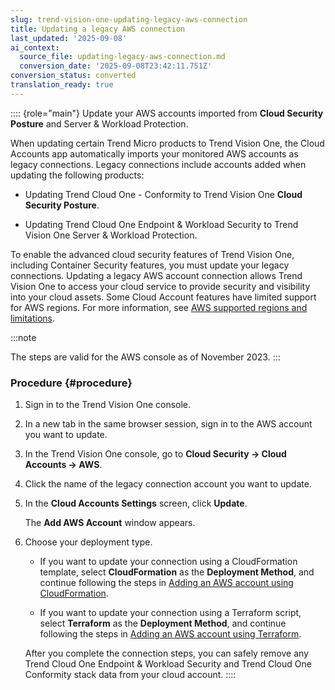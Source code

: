 ```yaml
---
slug: trend-vision-one-updating-legacy-aws-connection
title: Updating a legacy AWS connection
last_updated: '2025-09-08'
ai_context:
  source_file: updating-legacy-aws-connection.md
  conversion_date: '2025-09-08T23:42:11.751Z'
conversion_status: converted
translation_ready: true
---
```


:::: {role="main"}
Update your AWS accounts imported from **Cloud Security Posture** and Server & Workload Protection.

When updating certain Trend Micro products to Trend Vision One, the Cloud Accounts app automatically imports your monitored AWS accounts as legacy connections. Legacy connections include accounts added when updating the following products:

- Updating Trend Cloud One - Conformity to Trend Vision One **Cloud Security Posture**.

- Updating Trend Cloud One Endpoint & Workload Security to Trend Vision One Server & Workload Protection.

To enable the advanced cloud security features of Trend Vision One, including Container Security features, you must update your legacy connections. Updating a legacy AWS account connection allows Trend Vision One to access your cloud service to provide security and visibility into your cloud assets. Some Cloud Account features have limited support for AWS regions. For more information, see [AWS supported regions and limitations](aws-supported-regions-limitations.mdx).

:::note

The steps are valid for the AWS console as of November 2023.
:::

### Procedure {#procedure}

1.  Sign in to the Trend Vision One console.

2.  In a new tab in the same browser session, sign in to the AWS account you want to update.

3.  In the Trend Vision One console, go to **Cloud Security → Cloud Accounts → AWS**.

4.  Click the name of the legacy connection account you want to update.

5.  In the **Cloud Accounts Settings** screen, click **Update**.

    The **Add AWS Account** window appears.

6.  Choose your deployment type.

    - If you want to update your connection using a CloudFormation template, select **CloudFormation** as the **Deployment Method**, and continue following the steps in [Adding an AWS account using CloudFormation](adding-aws-account.mdx).

    - If you want to update your connection using a Terraform script, select **Terraform** as the **Deployment Method**, and continue following the steps in [Adding an AWS account using Terraform](adding-aws-account-using-terraform.mdx).

    After you complete the connection steps, you can safely remove any Trend Cloud One Endpoint & Workload Security and Trend Cloud One Conformity stack data from your cloud account.
::::
